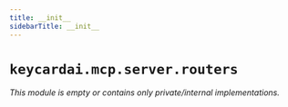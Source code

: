 ```yaml
---
title: __init__
sidebarTitle: __init__
---
```


# `keycardai.mcp.server.routers`

*This module is empty or contains only private/internal implementations.*
